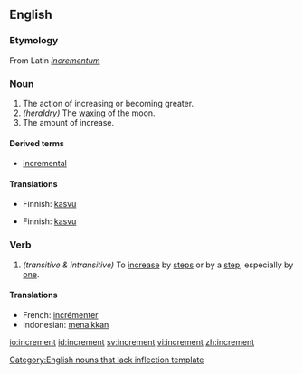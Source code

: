 ==English==

===Etymology===
From Latin ''[[incrementum]]''

===Noun===
{{en-noun}}

# The action of increasing or becoming greater.
# ''(heraldry)'' The [[wax|waxing]] of the moon.
# The amount of increase.

====Derived terms====
*[[incremental]]

====Translations====
{{trans-top|The action of increasing or becoming greater}}
*Finnish: [[kasvu]]
{{trans-mid}}
{{trans-bottom}}

{{trans-top|The waxing of the moon}}
{{trans-mid}}
{{trans-bottom}}

{{trans-top|The amount of increase}}
*Finnish: [[kasvu]]
{{trans-mid}}
{{trans-bottom}}

===Verb===
{{en-verb}}
# ''(transitive & intransitive)'' To [[increase]] by [[step]]s or by a [[step]], especially by [[one]].

====Translations====
*French: [[incrémenter]]
*Indonesian: [[naik|menaikkan]]

[[Category:English nouns that lack inflection template]]

[[io:increment]]
[[id:increment]]
[[sv:increment]]
[[vi:increment]]
[[zh:increment]]